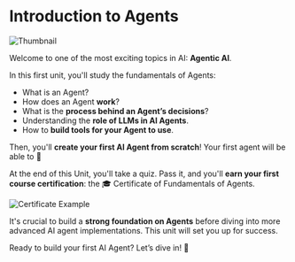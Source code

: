 # Introduction to Agents

<img src="https://huggingface.co/datasets/agents-course/course-images/resolve/main/en/unit1/thumbnail.jpg" alt="Thumbnail"/>

Welcome to one of the most exciting topics in AI: **Agentic AI**.

In this first unit, you'll study the fundamentals of Agents:

- What is an Agent?
- How does an Agent **work**?
- What is the **process behind an Agent’s decisions**?
- Understanding the **role of LLMs in AI Agents**.
- How to **build tools for your Agent to use**.

Then, you'll **create your first AI Agent from scratch**! Your first agent will be able to <!-- ADD WHAT THE AGENT WILL BE ABLE TO DO ALFRED --> 🤖

<!-- Todo: Add image agent -->

At the end of this Unit, you'll take a quiz. Pass it, and you'll **earn your first course certification**: the 🎓 Certificate of Fundamentals of Agents.

<img src="https://huggingface.co/datasets/agents-course/course-images/resolve/main/en/unit1/certificate-example.jpg" alt="Certificate Example"/>


It's crucial to build a **strong foundation on Agents** before diving into more advanced AI agent implementations. This unit will set you up for success.

Ready to build your first AI Agent? Let’s dive in! 🚀